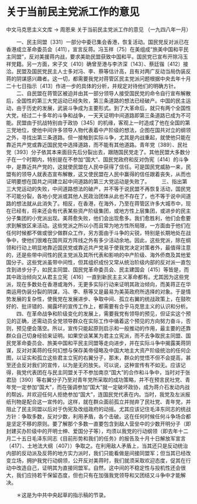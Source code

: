 # 关于当前民主党派工作的意见

中文马克思主义文库 -> 周恩来
关于当前民主党派工作的意见
（一九四八年一月）


　　一、民主同盟〔331〕一部分中委已集会香港，恢复活动。国民党反对派已在香港成立革命委员会〔411〕，宣言反蒋。冯玉祥〔75〕在美组成“旅美中国和平民主同盟”，反对美援蒋内战，要求美助民盟获致中国和平。国民党已宣布开除冯玉祥党籍。另一方面，宋子文〔410〕确曾至港与李济深〔143〕、蔡廷锴〔412〕接洽。民盟及国民党民主人士多对冯、李、蔡等估计高，且有对两广反动当局伪装反蒋的阴谋感兴趣者。这一切，都需要我党对蒋管区民主党派问题根据中央去年十月二十七日指示〔413〕作进一步的具体的分析，并规定对待他们的明确方针。
　　二、自民盟在蒋管区被迫并由其一部分领导人接受国民党的命令自行宣布解散后，全国性的第三大党运动已经失败，第三条道路的想法已经破产。中国的民主运动，由于历史的发展，武装斗争成为主要形式。到了大革命后，就只有两个全国性大党，经过二十多年的斗争和战争，一天天证明中间道路即第三条道路已成为不可能。民盟由于抗战特别由于政协〔345〕的机缘，客观上一时造成了他在全国的第三党地位，使他中间许多领导人物代表着中产阶级的想法，企图在国共对立的纲领之外，寻找出第三条道路。但一接触到实际斗争，尤其是内战重起，就使他只能在靠近共产党或靠近国民党中选择道路，而不能有其他道路。青年党〔389〕、民社党〔393〕分子依其本来面目先后分裂出去，跟随国民党走了。其他民盟大多数分子在一个时期内，特别是在不参加“国大”、国民党政府和反对伪宪〔414〕的斗争中，是靠近共产党的，这就使民盟在人民中获得了信任。可是国民党威胁一来，民盟有的领导人就表态宣布解散，这又使民盟在人民中赢得的信任跟着丧失，从而也证明要想在国共之间建立起中间道路的第三大党运动是失败了。
　　三、指出第三大党运动的失败，中间道路想法的破产，并不等于说民盟不再恢复活动，国民党不可能分裂，各地小党派或其他人民政治团体从此也不存在了，也不等于说中间道路的想法就从此消失了。相反，在香港，在海外，乃至在蒋管区许多大城市中，现在已经有，将来还会有代表某些资产阶级集团，或地方性上层集团，或进步的民主分子集团的小党派出现。美蒋愈失败，他们会出现愈多。我们愈胜利，他们会愈要求到解放区来活动。这些党派之所以小而且常为地方性所局限，一方面由于他们在任何时候都不做或很少做群众工作，另方面由于斗争的尖锐，特别是长期地处在战争中，使他们很难在国共双方阵线之外有多少活动余地。因此，这些党派，除在纲领和行动上明显地靠近国民党或靠近共产党易于使我党决定对策者外，最值得注意的，还是些带中间性的民主党派及其所代表和影响的中产阶级、海外侨商及其他爱国分子。这些党派虽带中间性，但其组织成份又常从统治阶级内部的反对派一直包含到进步分子，如民主同盟、国民党革命委员会、民主建国会〔415〕等皆是，而其中政治倾向又从君主立宪〔416〕一直到新民主主义革命都有。尤其因为这些党派，现在多数处在香港或海外，无更多实际行动来证明其政治倾向，而美蒋正在华南运用伪装分裂的阴谋，冯、李、蔡等又是最易为美英政府所选择的对象。于是情势发展的复杂性，使我党在发展进步、争取中间、孤立右翼的统战政策上，在鼓吹好的、批评错的、揭露坏的宣传工作上，都需要有合乎马克思主义的认识和分析。
　　四、在革命战争和阶级变化的发展上，需要我党有领导的预见，但证实这个预见的正确，还需动员全党领导群众在实际工作中循着这个预见的方向努力奋斗，否则，预见便会落空。所以，宣传只能起原则启示和一般推动的作用，最主要的还靠群众自己切身经验来证明。如果空谈某某为君主立宪派，而不去争取民主同盟、国民党革命委员会、旅美中国和平民主同盟等走向进步，并在实际斗争中揭露美蒋阴谋，反对对美蒋的任何幻想与保存美帝侵略及中国大地主大资产阶级统治的任何企图，以证实和孤立这些君主立宪的右翼分子，那末，群众的觉悟不但不会提高，甚至还会反对我们的宣传，以为是无的放矢。可以说，这种宣传有不如无。应该记得，我党代表团在与民主同盟关于不参加南京“国大”的合作和斗争中，当时对于张君劢〔390〕等右翼分子乃至对青年党所采取的成功策略，并不在预言民社党、青年党一定参加“国大”，而在强调参加“国大”就一定破坏政协，成为蒋介石发动内战的帮凶，并欢迎任何人拒绝参加“国大”，连国民党代表在内。当时，我党及左派报纸刊物是配合这一宣传的。这样，就在群众面前孤立并抛弃了民社党、青年党，并阻止了民主同盟以后对于伪宪及改组政府的动摇。尤其应该记住毛泽东同志的统战方针：争取多数，反对少数，利用矛盾，各个击破。这在任何时候任何斗争场合都是坚定不移的原则。要了解那个多数一直要包含到敌人营垒中的少数开明分子（即封建买办阶级中的开明士绅、爱国分子等），均须以我党的行动纲领（即去年十二月二十五日毛泽东同志《目前形势和我们的任务》的报告及十月十日解放军宣言〔417〕、土地法大纲〔407〕）争取之。在利用敌人矛盾上，当其还只是反动统治内部的反动派及反蒋的地方实力派时，我们只能看做是间接同盟军；但当其已经改变立场，拥护我党行动纲领，公开反对美蒋时，我们就须采取欢迎态度，促其在行动中改造自己，证明其为直接同盟军。自然，这中间的不稳定性与投机性还会很大，我们应持若干保留态度，但也只有在加强我党领导和又团结又斗争中才能解决。


　　＊这是为中共中央起草的指示稿的节录。



